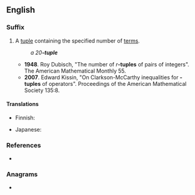 {{also|tuple}}
==English==
===Suffix===
{{en-suffix}}

# {{lb|en|mathematics}} A [[tuple]] containing the specified number of [[term]]s.
#: ''a 20'''-tuple'''''
#* '''1948'''. Roy Dubisch, "The number of ''r'''''-tuples''' of pairs of integers". The American Mathematical Monthly 55.
#* '''2007'''. Edward Kissin, "On Clarkson-McCarthy inequalities for {{g|n}}'''-tuples''' of operators". Proceedings of the American Mathematical Society 135:8.

====Translations====
{{trans-top|tuple with the specified number terms}}
* Finnish: {{t|fi|-kertainen}}
{{trans-mid}}
* Japanese: {{t+|ja|組|tr=くみ, -kumi|sc=Jpan}}
{{trans-bottom}}

===References===
* {{R:Lexico}}

===Anagrams===
* {{anagrams|en|a=elptu|let up|let-up|letup|plute}}